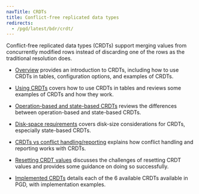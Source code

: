 ```yaml
---
navTitle: CRDTs
title: Conflict-free replicated data types
redirects:
  - /pgd/latest/bdr/crdt/
---
```


Conflict-free replicated data types (CRDTs) support merging values from concurrently modified rows instead of discarding one of the rows as the traditional resolution does.

- [Overview](00_crdt-overview) provides an introduction to CRDTs, including how to use CRDTs in tables, configuration options, and examples of CRDTs. 

- [Using CRDTs](01_crdt_usage) covers how to use CRDTs in tables and reviews some examples of CRDTs and how they work.

- [Operation-based and state-based CRDTs](02_state-op-crdts) reviews the differences between operation-based and state-based CRDTs.

- [Disk-space requirements](03_crdt-disk-reqs) covers disk-size considerations for CRDTs, especially state-based CRDTs.

- [CRDTs vs conflict handling/reporting](04_crdt-vs-conflict) explains how conflict handling and reporting works with CRDTs.

- [Resetting CRDT values](05_crdt-reset) discusses the challenges of resetting CRDT values and provides some guidance on doing so successfully.

- [Implemented CRDTs](06_crdt-implemented) details each of the 6 available CRDTs available in PGD, with implementation examples.